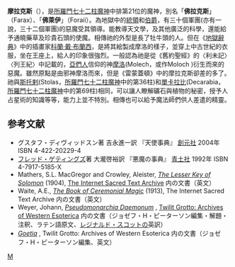 '''摩拉克斯'''（{{lang-en|'''Morax'''}}），是[[所羅門七十二柱魔神|所羅門七十二柱魔神]]中排第21位的魔神，別名「'''佛拉克斯'''」（Farax）、「'''佛萊伊'''」（Foraii）。為地獄中的[[統領|統領]]和[[伯爵|伯爵]]，有三十個軍團(亦有一說，三十二個軍團)的惡魔受其領導。能教導天文學，及其他廣泛的科學，還能給予通曉藥草及珍貴石頭的使魔。相傳祂的外型是長了牡牛頭的人。但在《[[地獄辭典|地獄辭典]]》中的插畫家[[科蘭·戴·布蘭西|科蘭·戴·布蘭西]]，是將其絵製成摩洛的樣子，並穿上中古世紀的衣服，坐在王座上，給人的印象很強烈。一般認為祂是從《舊約聖經》的〈利未記〉〈列王紀〉中記載的，[[亞捫人|亞們人]]信仰的神[[摩洛|摩洛]](Molech，或作Moloch )衍生而來的惡魔。雖然原點是由邪神摩洛而來，但是《雷蒙蓋頓》中的摩拉克斯卻差的多了。祂與[[斯托剌|斯托剌]](Stolas，[[所羅門七十二柱魔神|所羅門七十二柱魔神]]中的第36柱)和[[單卡拉比|單卡拉比]](Decarabia，[[所羅門七十二柱魔神|所羅門七十二柱魔神]]中的第69柱)相同，可以讓人瞭解礦石與植物的秘密，授予人占星術的知識等等，能力上並不特別。相傳也可以給予魔法師們供人差遣的精靈。

== 参考文献 ==
* グスタフ・ディヴィッドスン著 吉永進一訳 『天使事典』 [[創元社|創元社]] 2004年 ISBN 4-422-20229-4 
* [[フレッド・ゲティングズ|フレッド・ゲティングズ]]著 大瀧啓裕訳 『悪魔の事典』 [[青土社|青土社]] 1992年 ISBN 4-7917-5185-X
* Mathers, S.L. MacGregor and Crowley, Aleister, [http://www.sacred-texts.com/grim/lks/ ''The Lesser Key of Solomon''] {{Wayback|url=http://www.sacred-texts.com/grim/lks/ |date=20100829022514 }}(1904), [http://www.sacred-texts.com/index.htm The Internet Sacred Text Archive] {{Wayback|url=http://www.sacred-texts.com/index.htm |date=20170923093157 }} 内の文書（英文）
* Waite, A.E., [http://www.sacred-texts.com/grim/bcm/index.htm ''The Book of Ceremonial Magic''] {{Wayback|url=http://www.sacred-texts.com/grim/bcm/index.htm |date=20101202152057 }}(1913), The Internet Sacred Text Archive 内の文書（英文）
* Weyer, Johann, ''[http://www.esotericarchives.com/solomon/weyer.htm Pseudomonarchia Daemonum] {{WebCite|url=https://www.webcitation.org/6IGSsvZjr?url=http://www.esotericarchives.com/solomon/weyer.htm |date=20130721000243 |dateformat=iso }}'', [http://www.esotericarchives.com/ Twilit Grotto: Archives of Western Esoterica] {{Wayback|url=http://www.esotericarchives.com/ |date=20101217020748 }} 内の文書（ジョゼフ・H・ピーターソン編集・解題・注釈、ラテン語原文、[[レジナルド・スコット|レジナルド・スコット]]の英訳）
* ''[http://www.esotericarchives.com/solomon/goetia.htm Goetia] {{Wayback|url=http://www.esotericarchives.com/solomon/goetia.htm |date=20070523204557 }}'', Twilit Grotto: Archives of Western Esoterica 内の文書（ジョゼフ・H・ピーターソン編集、英文）

{{所羅門七十二柱魔神}}
 
[[Category:所羅門七十二柱魔神|M]]
